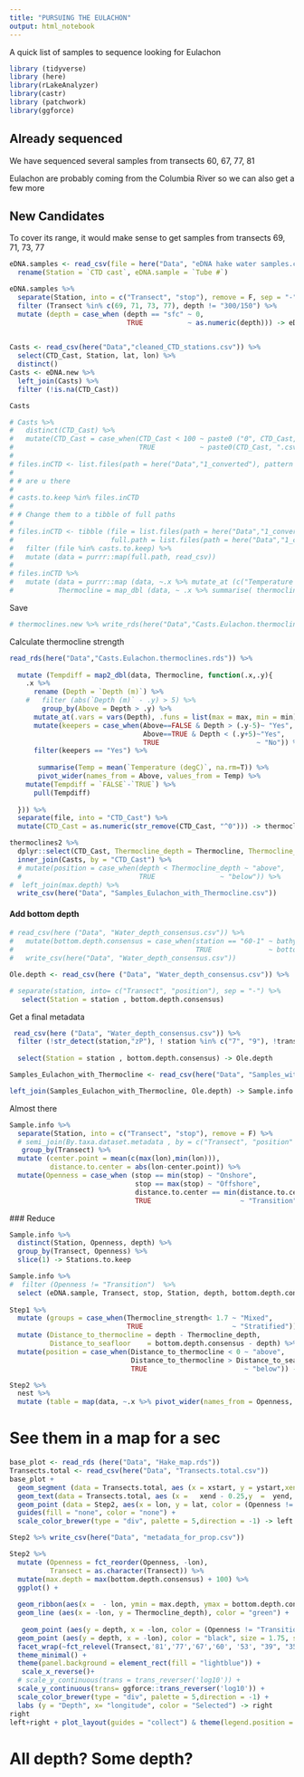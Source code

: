 ```yaml
---
title: "PURSUING THE EULACHON"
output: html_notebook
---
```


A quick list of samples to sequence looking for Eulachon

```r
library (tidyverse)
library (here)
library(rLakeAnalyzer)
library(castr)
library (patchwork)
library(ggforce)

```

## Already sequenced

We have sequenced several samples from transects 60, 67, 77, 81

Eulachon are probably coming from the Columbia River so we can also get a few more

## New Candidates

To cover its range, it would make sense to get samples from transects 69, 71, 73, 77

```r

eDNA.samples <- read_csv(file = here("Data", "eDNA hake water samples.csv")) %>% 
  rename(Station = `CTD cast`, eDNA.sample = `Tube #`)

eDNA.samples %>% 
  separate(Station, into = c("Transect", "stop"), remove = F, sep = "-") %>% 
  filter (Transect %in% c(69, 71, 73, 77), depth != "300/150") %>% 
  mutate (depth = case_when (depth == "sfc" ~ 0,
                             TRUE           ~ as.numeric(depth))) -> eDNA.new
  
```

```r
Casts <- read_csv(here("Data","cleaned_CTD_stations.csv")) %>% 
  select(CTD_Cast, Station, lat, lon) %>% 
  distinct()
Casts <- eDNA.new %>% 
  left_join(Casts) %>% 
  filter (!is.na(CTD_Cast))

Casts 
```
```r
# Casts %>% 
#   distinct(CTD_Cast) %>% 
#   mutate(CTD_Cast = case_when(CTD_Cast < 100 ~ paste0 ("0", CTD_Cast, ".csv"),
#                               TRUE           ~ paste0(CTD_Cast, ".csv"))) %>% pull() -> casts.to.keep
# 
# files.inCTD <- list.files(path = here("Data","1_converted"), pattern = "*.csv")
# 
# # are u there
# 
# casts.to.keep %in% files.inCTD
# 
# # Change them to a tibble of full paths
# 
# files.inCTD <- tibble (file = list.files(path = here("Data","1_converted"), pattern = "*.csv"),
#                        full.path = list.files(path = here("Data","1_converted"), full.names = T,pattern = "*.csv")) %>% 
#   filter (file %in% casts.to.keep) %>% 
#   mutate (data = purrr::map(full.path, read_csv))
#   
# files.inCTD %>% 
#   mutate (data = purrr::map (data, ~.x %>% mutate_at (c("Temperature (degC)", "Salinity (psu)", "Oxygen (ml_per_l)", "Fluorescence (ug_per_l)"), .funs = despike)),
#           Thermocline = map_dbl (data, ~ .x %>% summarise( thermocline = clined(`Temperature (degC)`, `Depth (m)`)) %>% pull)) -> thermoclines.new
```

Save
```r
# thermoclines.new %>% write_rds(here("Data","Casts.Eulachon.thermoclines.rds"))
```

Calculate thermocline strength
```r
read_rds(here("Data","Casts.Eulachon.thermoclines.rds")) %>% 
  
  mutate (Tempdiff = map2_dbl(data, Thermocline, function(.x,.y){
    .x %>%
      rename (Depth = `Depth (m)`) %>% 
    #   filter (abs(`Depth (m)` - .y) > 5) %>% 
        group_by(Above = Depth > .y) %>% 
      mutate_at(.vars = vars(Depth), .funs = list(max = max, min = min)) %>% 
      mutate(keepers = case_when(Above==FALSE & Depth > (.y-5)~ "Yes",
                                 Above==TRUE & Depth < (.y+5)~"Yes",
                                 TRUE                        ~ "No")) %>% 
      filter(keepers == "Yes") %>% 
      
       summarise(Temp = mean(`Temperature (degC)`, na.rm=T)) %>% 
       pivot_wider(names_from = Above, values_from = Temp) %>% 
    mutate(Tempdiff = `FALSE`-`TRUE`) %>%
      pull(Tempdiff)
    
  })) %>% 
  separate(file, into = "CTD_Cast") %>% 
  mutate(CTD_Cast = as.numeric(str_remove(CTD_Cast, "^0"))) -> thermoclines2

thermoclines2 %>% 
  dplyr::select(CTD_Cast, Thermocline_depth = Thermocline, Thermocline_strength = Tempdiff) %>% 
  inner_join(Casts, by = "CTD_Cast") %>% 
  # mutate(position = case_when(depth < Thermocline_depth ~ "above",
  #                             TRUE                ~ "below")) %>% 
#  left_join(max.depth) %>% 
  write_csv(here("Data", "Samples_Eulachon_with_Thermocline.csv")) 
```

#### Add bottom depth

```r
# read_csv(here ("Data", "Water_depth_consensus.csv")) %>% 
#   mutate(bottom.depth.consensus = case_when(station == "60-1" ~ bathy.bottom.depth,
#                                             TRUE              ~ bottom.depth.consensus)) %>% 
#   write_csv(here("Data", "Water_depth_consensus.csv"))

Ole.depth <- read_csv(here ("Data", "Water_depth_consensus.csv")) %>% 

# separate(station, into= c("Transect", "position"), sep = "-") %>% 
   select(Station = station , bottom.depth.consensus)
```
 Get a final metadata
```r
 read_csv(here ("Data", "Water_depth_consensus.csv")) %>% 
  filter (!str_detect(station,"zP"), ! station %in% c("7", "9"), !transect %in% c("HA", "VN", "NH", "Mo")) %>% 
  
  select(Station = station , bottom.depth.consensus) -> Ole.depth
```
 
```r
Samples_Eulachon_with_Thermocline <- read_csv(here("Data", "Samples_with_Thermocline.csv"))

left_join(Samples_Eulachon_with_Thermocline, Ole.depth) -> Sample.info
```
 Almost there
```r

  
Sample.info %>%
  separate(Station, into = c("Transect", "stop"), remove = F) %>% 
  # semi_join(By.taxa.dataset.metadata , by = c("Transect", "position" = "stop")) %>% 
   group_by(Transect) %>% 
  mutate (center.point = mean(c(max(lon),min(lon))), 
          distance.to.center = abs(lon-center.point)) %>% 
  mutate(Openness = case_when (stop == min(stop) ~ "Onshore",
                               stop == max(stop) ~ "Offshore", 
                               distance.to.center == min(distance.to.center) ~ "Center",
                               TRUE                      ~ "Transition")) -> Sample.info
```
 ### Reduce 
```r
Sample.info %>% 
  distinct(Station, Openness, depth) %>% 
  group_by(Transect, Openness) %>% 
  slice(1) -> Stations.to.keep

Sample.info %>% 
#  filter (Openness != "Transition")  %>%
  select (eDNA.sample, Transect, stop, Station, depth, bottom.depth.consensus, Openness, starts_with("Thermo"), lat, lon) -> Step1
  
Step1 %>%
  mutate (groups = case_when(Thermocline_strength< 1.7 ~ "Mixed",
                             TRUE                      ~ "Stratified")) %>% 
  mutate (Distance_to_thermocline = depth - Thermocline_depth,
          Distance_to_seafloor    = bottom.depth.consensus - depth) %>% 
  mutate(position = case_when(Distance_to_thermocline < 0 ~ "above",
                              Distance_to_thermocline > Distance_to_seafloor ~ "seafloor",
                              TRUE                        ~ "below")) -> Step2
```

```r
Step2 %>% 
  nest %>% 
  mutate (table = map(data, ~.x %>% pivot_wider(names_from = Openness, id_cols = depth, values_from = eDNA.sample, values_fn = n_distinct) %>% arrange(depth))) %>% unnest(table)
```
# See them in a map for a sec
```r
base_plot <- read_rds (here("Data", "Hake_map.rds"))
Transects.total <- read_csv(here("Data", "Transects.total.csv"))
base_plot +
  geom_segment (data = Transects.total, aes (x = xstart, y = ystart,xend =  xend,yend =  yend, group = Transect), alpha = 0.2) +
  geom_text(data = Transects.total, aes (x =   xend - 0.25,y  =  yend, label = Transect), color = "yellow", fontface = "bold", alpha = 0.2) + 
  geom_point (data = Step2, aes(x = lon, y = lat, color = (Openness != "Transition")), position = position_jitter(w = 0, h = 0.1), size = 0.5) +
  guides(fill = "none", color = "none") + 
  scale_color_brewer(type = "div", palette = 5,direction = -1) -> left

Step2 %>% write_csv(here("Data", "metadata_for_prop.csv"))

Step2 %>% 
  mutate (Openness = fct_reorder(Openness, -lon),
          Transect = as.character(Transect)) %>% 
  mutate(max.depth = max(bottom.depth.consensus) + 100) %>% 
  ggplot() +
 
  geom_ribbon(aes(x =  - lon, ymin = max.depth, ymax = bottom.depth.consensus), fill = "firebrick3") +
  geom_line (aes(x = -lon, y = Thermocline_depth), color = "green") + 
  
   geom_point (aes(y = depth, x = -lon, color = (Openness != "Transition"))) +
  geom_point (aes(y = depth, x = -lon), color = "black", size = 1.75, shape = 21, fill= NA) +
  facet_wrap(~fct_relevel(Transect,'81','77','67','60', '53', "39", "35", "26"), ncol = 1, scale = "free_x") +
  theme_minimal() +
  theme(panel.background = element_rect(fill = "lightblue")) +
   scale_x_reverse()+
  # scale_y_continuous(trans = trans_reverser('log10')) +
  scale_y_continuous(trans= ggforce::trans_reverser('log10')) +
  scale_color_brewer(type = "div", palette = 5,direction = -1) +
  labs (y = "Depth", x= "longitude", color = "Selected") -> right
right     
left+right + plot_layout(guides = "collect") & theme(legend.position = "bottom")
```

# All depth? Some depth?

```r

```

 

